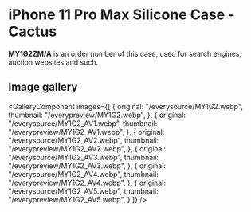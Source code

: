 
# iPhone 11 Pro Max Silicone Case - Cactus

<Callout type='info' emoji='👉🏻'>**MY1G2ZM/A** is an order number of this case, used for search engines, auction websites and such.</Callout>

## Image gallery

<GalleryComponent
    images={[
      {
        original: "/everysource/MY1G2.webp",
        thumbnail: "/everypreview/MY1G2.webp",
      },
      {
        original: "/everysource/MY1G2_AV1.webp",
        thumbnail: "/everypreview/MY1G2_AV1.webp",
      },
      {
        original: "/everysource/MY1G2_AV2.webp",
        thumbnail: "/everypreview/MY1G2_AV2.webp",
      },
      {
        original: "/everysource/MY1G2_AV3.webp",
        thumbnail: "/everypreview/MY1G2_AV3.webp",
      },
      {
        original: "/everysource/MY1G2_AV4.webp",
        thumbnail: "/everypreview/MY1G2_AV4.webp",
      },
      {
        original: "/everysource/MY1G2_AV5.webp",
        thumbnail: "/everypreview/MY1G2_AV5.webp",
      }
    ]}
  />

